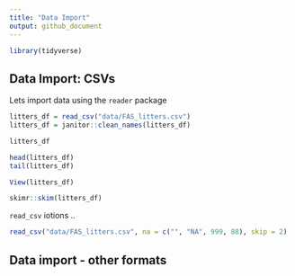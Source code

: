 ```yaml
---
title: "Data Import"
output: github_document
---
```


```r
library(tidyverse)
```




## Data Import: CSVs

Lets import data using the `reader` package

```r
litters_df = read_csv("data/FAS_litters.csv")
litters_df = janitor::clean_names(litters_df)
```

```r
litters_df

head(litters_df)
tail(litters_df)

```

```r
View(litters_df)
```

```r
skimr::skim(litters_df)

```

`read_csv` iotions ..

```r
read_csv("data/FAS_litters.csv", na = c("", "NA", 999, 88), skip = 2)
```


## Data import - other formats





